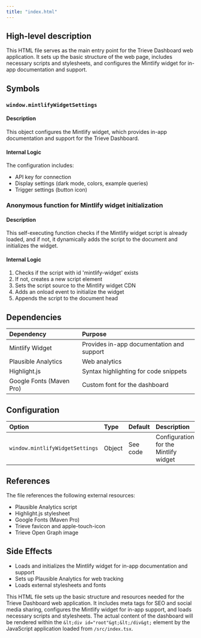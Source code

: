 ```yaml
---
title: "index.html"
---
```


## High-level description
This HTML file serves as the main entry point for the Trieve Dashboard web application. It sets up the basic structure of the web page, includes necessary scripts and stylesheets, and configures the Mintlify widget for in-app documentation and support.

## Symbols

### `window.mintlifyWidgetSettings`
#### Description
This object configures the Mintlify widget, which provides in-app documentation and support for the Trieve Dashboard.

#### Internal Logic
The configuration includes:
- API key for connection
- Display settings (dark mode, colors, example queries)
- Trigger settings (button icon)

### Anonymous function for Mintlify widget initialization
#### Description
This self-executing function checks if the Mintlify widget script is already loaded, and if not, it dynamically adds the script to the document and initializes the widget.

#### Internal Logic
1. Checks if the script with id 'mintlify-widget' exists
2. If not, creates a new script element
3. Sets the script source to the Mintlify widget CDN
4. Adds an onload event to initialize the widget
5. Appends the script to the document head

## Dependencies
| Dependency | Purpose |
|:-----------|:--------|
| Mintlify Widget | Provides in-app documentation and support |
| Plausible Analytics | Web analytics |
| Highlight.js | Syntax highlighting for code snippets |
| Google Fonts (Maven Pro) | Custom font for the dashboard |

## Configuration
| Option | Type | Default | Description |
|:-------|:-----|:--------|:------------|
| `window.mintlifyWidgetSettings` | Object | See code | Configuration for the Mintlify widget |

## References
The file references the following external resources:
- Plausible Analytics script
- Highlight.js stylesheet
- Google Fonts (Maven Pro)
- Trieve favicon and apple-touch-icon
- Trieve Open Graph image

## Side Effects
- Loads and initializes the Mintlify widget for in-app documentation and support
- Sets up Plausible Analytics for web tracking
- Loads external stylesheets and fonts

This HTML file sets up the basic structure and resources needed for the Trieve Dashboard web application. It includes meta tags for SEO and social media sharing, configures the Mintlify widget for in-app support, and loads necessary scripts and stylesheets. The actual content of the dashboard will be rendered within the `&lt;div id="root"&gt;&lt;/div&gt;` element by the JavaScript application loaded from `/src/index.tsx`.